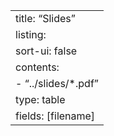 ---
title: "Slides"
listing:
  sort-ui: false
  contents:
    - "../slides/*.pdf"
  type: table
  fields: [filename]
---